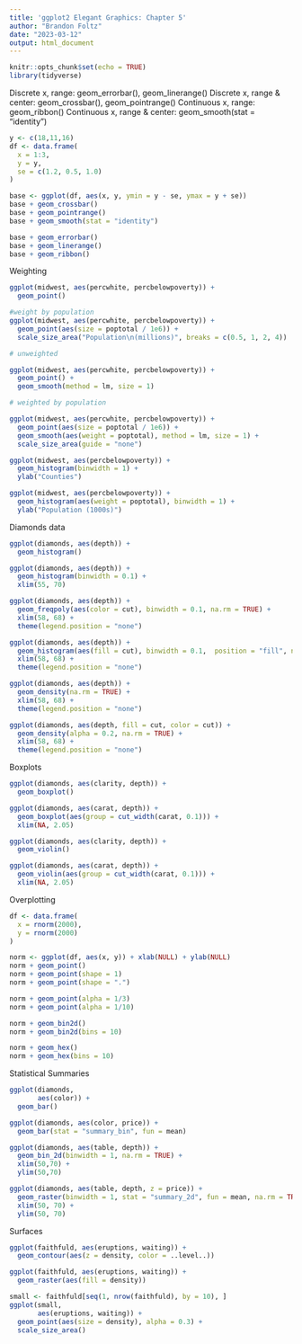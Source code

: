 ```yaml
---
title: 'ggplot2 Elegant Graphics: Chapter 5'
author: "Brandon Foltz"
date: "2023-03-12"
output: html_document
---
```


```r
knitr::opts_chunk$set(echo = TRUE)
library(tidyverse)
```

Discrete x, range: geom_errorbar(), geom_linerange()
Discrete x, range & center: geom_crossbar(), geom_pointrange()
Continuous x, range: geom_ribbon()
Continuous x, range & center: geom_smooth(stat = "identity")

```r
y <- c(18,11,16)
df <- data.frame(
  x = 1:3,
  y = y,
  se = c(1.2, 0.5, 1.0)
)

base <- ggplot(df, aes(x, y, ymin = y - se, ymax = y + se))
base + geom_crossbar()
base + geom_pointrange()
base + geom_smooth(stat = "identity")

base + geom_errorbar()
base + geom_linerange()
base + geom_ribbon()
```

Weighting

```r
ggplot(midwest, aes(percwhite, percbelowpoverty)) +
  geom_point()

#weight by population
ggplot(midwest, aes(percwhite, percbelowpoverty)) +
  geom_point(aes(size = poptotal / 1e6)) +
  scale_size_area("Population\n(millions)", breaks = c(0.5, 1, 2, 4))
```

```r
# unweighted

ggplot(midwest, aes(percwhite, percbelowpoverty)) +
  geom_point() +
  geom_smooth(method = lm, size = 1)

# weighted by population

ggplot(midwest, aes(percwhite, percbelowpoverty)) +
  geom_point(aes(size = poptotal / 1e6)) +
  geom_smooth(aes(weight = poptotal), method = lm, size = 1) +
  scale_size_area(guide = "none")
```

```r
ggplot(midwest, aes(percbelowpoverty)) +
  geom_histogram(binwidth = 1) +
  ylab("Counties")

ggplot(midwest, aes(percbelowpoverty)) +
  geom_histogram(aes(weight = poptotal), binwidth = 1) +
  ylab("Population (1000s)")
```

Diamonds data

```r
ggplot(diamonds, aes(depth)) +
  geom_histogram()

ggplot(diamonds, aes(depth)) +
  geom_histogram(binwidth = 0.1) +
  xlim(55, 70)
```

```r
ggplot(diamonds, aes(depth)) +
  geom_freqpoly(aes(color = cut), binwidth = 0.1, na.rm = TRUE) +
  xlim(58, 68) +
  theme(legend.position = "none")

ggplot(diamonds, aes(depth)) +
  geom_histogram(aes(fill = cut), binwidth = 0.1,  position = "fill", na.rm = TRUE) +
  xlim(58, 68) +
  theme(legend.position = "none")
```

```r
ggplot(diamonds, aes(depth)) +
  geom_density(na.rm = TRUE) +
  xlim(58, 68) +
  theme(legend.position = "none")

ggplot(diamonds, aes(depth, fill = cut, color = cut)) +
  geom_density(alpha = 0.2, na.rm = TRUE) +
  xlim(58, 68) +
  theme(legend.position = "none")
```

Boxplots

```r
ggplot(diamonds, aes(clarity, depth)) +
  geom_boxplot()

ggplot(diamonds, aes(carat, depth)) +
  geom_boxplot(aes(group = cut_width(carat, 0.1))) +
  xlim(NA, 2.05)
```

```r
ggplot(diamonds, aes(clarity, depth)) +
  geom_violin()

ggplot(diamonds, aes(carat, depth)) +
  geom_violin(aes(group = cut_width(carat, 0.1))) +
  xlim(NA, 2.05)
```

Overplotting

```r
df <- data.frame(
  x = rnorm(2000),
  y = rnorm(2000)
)

norm <- ggplot(df, aes(x, y)) + xlab(NULL) + ylab(NULL)
norm + geom_point()
norm + geom_point(shape = 1)
norm + geom_point(shape = ".")

norm + geom_point(alpha = 1/3)
norm + geom_point(alpha = 1/10)

norm + geom_bin2d()
norm + geom_bin2d(bins = 10)

norm + geom_hex()
norm + geom_hex(bins = 10)
```

Statistical Summaries

```r
ggplot(diamonds,
       aes(color)) +
  geom_bar()

ggplot(diamonds, aes(color, price)) +
  geom_bar(stat = "summary_bin", fun = mean)
```

```r
ggplot(diamonds, aes(table, depth)) +
  geom_bin_2d(binwidth = 1, na.rm = TRUE) +
  xlim(50,70) +
  ylim(50,70)

ggplot(diamonds, aes(table, depth, z = price)) +
  geom_raster(binwidth = 1, stat = "summary_2d", fun = mean, na.rm = TRUE) +
  xlim(50, 70) +
  ylim(50, 70)
```

Surfaces

```r
ggplot(faithfuld, aes(eruptions, waiting)) +
  geom_contour(aes(z = density, color = ..level..))

ggplot(faithfuld, aes(eruptions, waiting)) +
  geom_raster(aes(fill = density))

small <- faithfuld[seq(1, nrow(faithfuld), by = 10), ]
ggplot(small,
       aes(eruptions, waiting)) +
  geom_point(aes(size = density), alpha = 0.3) +
  scale_size_area()
```

